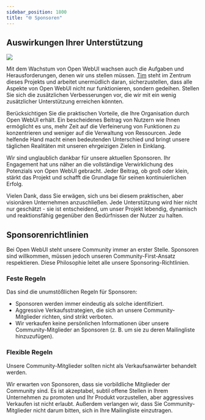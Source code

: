 ```yaml
---
sidebar_position: 1800
title: "🌐 Sponsoren"
---
```


<TopBanners />

## Auswirkungen Ihrer Unterstützung


[![](https://img.shields.io/static/v1?label=Sponsor&message=%E2%9D%A4&logo=GitHub&color=%23fe8e86)](https://github.com/sponsors/tjbck)

Mit dem Wachstum von Open WebUI wachsen auch die Aufgaben und Herausforderungen, denen wir uns stellen müssen. [Tim](/team) steht im Zentrum dieses Projekts und arbeitet unermüdlich daran, sicherzustellen, dass alle Aspekte von Open WebUI nicht nur funktionieren, sondern gedeihen. Stellen Sie sich die zusätzlichen Verbesserungen vor, die wir mit ein wenig zusätzlicher Unterstützung erreichen könnten.

Berücksichtigen Sie die praktischen Vorteile, die Ihre Organisation durch Open WebUI erhält. Ein bescheidenes Beitrag von Nutzern wie Ihnen ermöglicht es uns, mehr Zeit auf die Verfeinerung von Funktionen zu konzentrieren und weniger auf die Verwaltung von Ressourcen. Jede helfende Hand macht einen bedeutenden Unterschied und bringt unsere täglichen Realitäten mit unseren ehrgeizigen Zielen in Einklang.

Wir sind unglaublich dankbar für unsere aktuellen Sponsoren. Ihr Engagement hat uns näher an die vollständige Verwirklichung des Potenzials von Open WebUI gebracht. Jeder Beitrag, ob groß oder klein, stärkt das Projekt und schafft die Grundlage für seinen kontinuierlichen Erfolg.

Vielen Dank, dass Sie erwägen, sich uns bei diesem praktischen, aber visionären Unternehmen anzuschließen. Jede Unterstützung wird hier nicht nur geschätzt - sie ist entscheidend, um unser Projekt lebendig, dynamisch und reaktionsfähig gegenüber den Bedürfnissen der Nutzer zu halten.




## Sponsorenrichtlinien

Bei Open WebUI steht unsere Community immer an erster Stelle. Sponsoren sind willkommen, müssen jedoch unseren Community-First-Ansatz respektieren. Diese Philosophie leitet alle unsere Sponsoring-Richtlinien.

### Feste Regeln

Das sind die unumstößlichen Regeln für Sponsoren:

- Sponsoren werden immer eindeutig als solche identifiziert.
- Aggressive Verkaufsstrategien, die sich an unsere Community-Mitglieder richten, sind strikt verboten.
- Wir verkaufen keine persönlichen Informationen über unsere Community-Mitglieder an Sponsoren (z. B. um sie zu deren Mailingliste hinzuzufügen).

### Flexible Regeln

Unsere Community-Mitglieder sollten nicht als Verkaufsanwärter behandelt werden.

Wir erwarten von Sponsoren, dass sie vorbildliche Mitglieder der Community sind. Es ist akzeptabel, subtil offene Stellen in Ihrem Unternehmen zu promoten und Ihr Produkt vorzustellen, aber aggressives Verkaufen ist nicht erlaubt. Außerdem verlangen wir, dass Sie Community-Mitglieder nicht darum bitten, sich in Ihre Mailingliste einzutragen.
